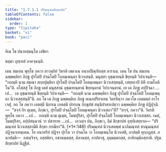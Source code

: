 ```yaml
---
title: "1.7.1.1 ปริมณฺฑลสิกฺขาปท"
tableOfContents: false
sidebar:
  order: 1
type: "tipitaka"
basket: "vi"
book: "paci"
---
```



<DynamicBreadcrumb />


<Paragraph number="1682" type="center" book="paci">
อิเม โข ปนายสฺมนฺโต เสขิยา

  
ธมฺมา อุทฺเทสํ อาคจฺฉนฺติ.


</Paragraph>

<Division number="576" book="paci">

<Paragraph number="1683" book="paci">
เตน สมเยน พุทฺโธ ภควา สาวตฺถิยํ วิหรติ เชตวเน อนาถปิณฺฑิกสฺส อาราเม. เตน โข ปน สมเยน ฉพฺพคฺคิยา ภิกฺขู ปุรโตปิ ปจฺฉโตปิ โอลมฺเพนฺตา นิวาเสนฺติ. มนุสฺสา อุชฺฌายนฺติ ขิยฺยนฺติ วิปาเจนฺติ—  “กถญฺหิ นาม สมณา สกฺยปุตฺติยา ปุรโตปิ ปจฺฉโตปิ โอลมฺเพนฺตา นิวาเสสฺสนฺติ, เสยฺยถาปิ คิหี กามโภคิโน”ติ.
</Paragraph>

<Paragraph number="1684" book="paci">
อโสฺสสุํ โข ภิกฺขู เตสํ มนุสฺสานํ อุชฺฌายนฺตานํ ขิยฺยนฺตานํ วิปาเจนฺตานํ. เย เต ภิกฺขู อปฺปิจฺฉา …เป…  เต อุชฺฌายนฺติ ขิยฺยนฺติ วิปาเจนฺติ—  “กถญฺหิ นาม ฉพฺพคฺคิยา ภิกฺขู ปุรโตปิ ปจฺฉโตปิ โอลมฺเพนฺตา นิวาเสสฺสนฺตี”ติ.
</Paragraph>

<Paragraph number="1685" book="paci">
อถ โข เต ภิกฺขู ฉพฺพคฺคิเย ภิกฺขู อเนกปริยาเยน วิครหิตฺวา ภควโต เอตมตฺถํ อาโรเจสุํ. อถ โข ภควา เอตสฺมึ นิทาเน เอตสฺมึ ปกรเณ ภิกฺขุสํฆํ สนฺนิปาตาเปตฺวา ฉพฺพคฺคิเย ภิกฺขู ปฏิปุจฺฉิ—  “สจฺจํ กิร ตุเมฺห, ภิกฺขเว, ปุรโตปิ ปจฺฉโตปิ โอลมฺเพนฺตา นิวาเสถา”ติ? “สจฺจํ, ภควา”ติ. วิครหิ พุทฺโธ ภควา …เป…  กถญฺหิ นาม ตุเมฺห, โมฆปุริสา, ปุรโตปิ ปจฺฉโตปิ โอลมฺเพนฺตา นิวาเสสฺสถ. เนตํ, โมฆปุริสา, อปฺปสนฺนานํ วา ปสาทาย …เป…  เอวญฺจ ปน, ภิกฺขเว, อิมํ สิกฺขาปทํ อุทฺทิเสยฺยาถ—
</Paragraph>

<Paragraph number="1686" book="paci">
<Emphasis>“ปริมณฺฑลํ นิวาเสสฺสามีติ สิกฺขา กรณียา”</Emphasis>ติ. (*1*:<Emphasis>146</Emphasis>)
</Paragraph>

<Paragraph number="1687" book="paci">
ปริมณฺฑลํ นิวาเสตพฺพํ นาภิมณฺฑลํ ชาณุมณฺฑลํ ปฏิจฺฉาเทนฺเตน. โย อนาทริยํ ปฏิจฺจ ปุรโต วา ปจฺฉโต วา โอลมฺเพนฺโต นิวาเสติ, อาปตฺติ ทุกฺกฏสฺส.
</Paragraph>

<Paragraph number="1688" book="paci">
อนาปตฺติ—  อสญฺจิจฺจ, อสฺสติยา, อชานนฺตสฺส, คิลานสฺส, อาปทาสุ, อุมฺมตฺตกสฺส, อาทิกมฺมิกสฺสาติ.

</Paragraph>
</Division>

<Paragraph number="1689" type="center" book="paci">
ปฐมสิกฺขาปทํ นิฏฺฐิตํ.
</Paragraph>